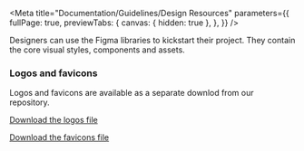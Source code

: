 
<Meta title="Documentation/Guidelines/Design Resources" 
  parameters={{      
    fullPage: true,
    previewTabs: {
      canvas: { hidden: true },
    },
  }} 
/>

<Title>Design resources</Title>
<Subtitle>Designers can use the Figma libraries to kickstart their project. They contain the core visual styles, components and assets.</Subtitle>

### Logos and favicons

<p>Logos and favicons are available as a separate downlod from our repository.</p>
<p style={{margin: 0}}><a class="link" href="#">Download the logos file</a></p>
<p style={{margin: 0}}><a class="link" href="#">Download the favicons file</a></p>